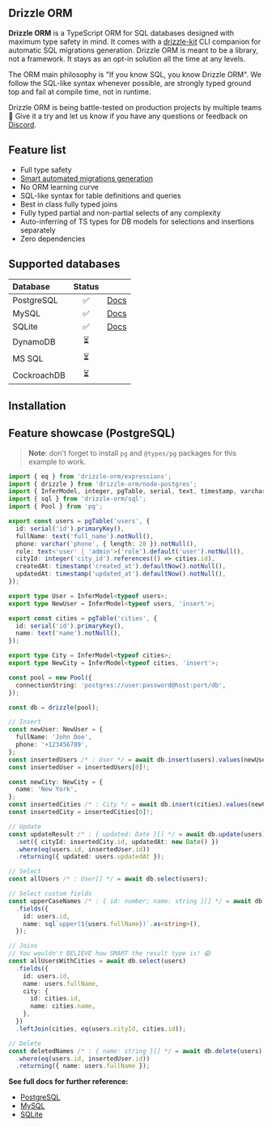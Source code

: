 
## Drizzle ORM

**Drizzle ORM** is a TypeScript ORM for SQL databases designed with maximum type safety in mind. It comes with a [drizzle-kit](https://github.com/drizzle-team/drizzle-kit-mirror) CLI companion for automatic SQL migrations generation. Drizzle ORM is meant to be a library, not a framework. It stays as an opt-in solution all the time at any levels.

The ORM main philosophy is "If you know SQL, you know Drizzle ORM". We follow the SQL-like syntax whenever possible, are strongly typed ground top and fail at compile time, not in runtime.

Drizzle ORM is being battle-tested on production projects by multiple teams 🚀 Give it a try and let us know if you have any questions or feedback on [Discord](https://discord.gg/yfjTbVXMW4).

## Feature list

- Full type safety
- [Smart automated migrations generation](https://drizzle-kit-doc.pages.dev)
- No ORM learning curve
- SQL-like syntax for table definitions and queries
- Best in class fully typed joins
- Fully typed partial and non-partial selects of any complexity
- Auto-inferring of TS types for DB models for selections and insertions separately
- Zero dependencies

## Supported databases

| Database    | Status | |
|:------------|:-------:|:---|
| PostgreSQL  | ✅ | [Docs](./docs/postgresql)|
| MySQL       | ✅      |[Docs](./docs/mysql)|
| SQLite      | ✅      |[Docs](./docs/sqlite)|
| DynamoDB    | ⏳      |            |
| MS SQL      | ⏳      |            |
| CockroachDB | ⏳      |            |

## Installation

<SmallTerminal data={installation} height="32px" />

## Feature showcase (PostgreSQL)

> **Note**: don't forget to install `pg` and `@types/pg` packages for this example to work.

```typescript copy
import { eq } from 'drizzle-orm/expressions';
import { drizzle } from 'drizzle-orm/node-postgres';
import { InferModel, integer, pgTable, serial, text, timestamp, varchar } from 'drizzle-orm/pg-core';
import { sql } from 'drizzle-orm/sql';
import { Pool } from 'pg';

export const users = pgTable('users', {
  id: serial('id').primaryKey(),
  fullName: text('full_name').notNull(),
  phone: varchar('phone', { length: 20 }).notNull(),
  role: text<'user' | 'admin'>('role').default('user').notNull(),
  cityId: integer('city_id').references(() => cities.id),
  createdAt: timestamp('created_at').defaultNow().notNull(),
  updatedAt: timestamp('updated_at').defaultNow().notNull(),
});

export type User = InferModel<typeof users>;
export type NewUser = InferModel<typeof users, 'insert'>;

export const cities = pgTable('cities', {
  id: serial('id').primaryKey(),
  name: text('name').notNull(),
});

export type City = InferModel<typeof cities>;
export type NewCity = InferModel<typeof cities, 'insert'>;

const pool = new Pool({
  connectionString: 'postgres://user:password@host:port/db',
});

const db = drizzle(pool);

// Insert
const newUser: NewUser = {
  fullName: 'John Doe',
  phone: '+123456789',
};
const insertedUsers /* : User */ = await db.insert(users).values(newUser).returning();
const insertedUser = insertedUsers[0]!;

const newCity: NewCity = {
  name: 'New York',
};
const insertedCities /* : City */ = await db.insert(cities).values(newCity).returning();
const insertedCity = insertedCities[0]!;

// Update
const updateResult /* : { updated: Date }[] */ = await db.update(users)
  .set({ cityId: insertedCity.id, updatedAt: new Date() })
  .where(eq(users.id, insertedUser.id))
  .returning({ updated: users.updatedAt });

// Select
const allUsers /* : User[] */ = await db.select(users);

// Select custom fields
const upperCaseNames /* : { id: number; name: string }[] */ = await db.select(users)
  .fields({
    id: users.id,
    name: sql`upper(${users.fullName})`.as<string>(),
  });

// Joins
// You wouldn't BELIEVE how SMART the result type is! 😱
const allUsersWithCities = await db.select(users)
  .fields({
    id: users.id,
    name: users.fullName,
    city: {
      id: cities.id,
      name: cities.name,
    },
  })
  .leftJoin(cities, eq(users.cityId, cities.id));

// Delete
const deletedNames /* : { name: string }[] */ = await db.delete(users)
  .where(eq(users.id, insertedUser.id))
  .returning({ name: users.fullName });
```

**See full docs for further reference:**

- [PostgreSQL](./docs/postgresql)
- [MySQL](./docs/mysql)
- [SQLite](./docs/sqlite)
